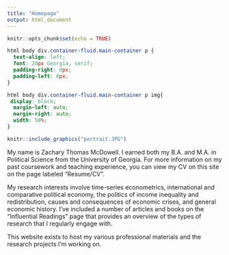 ```yaml
---
title: "Homepage"
output: html_document
---
```


```r
knitr::opts_chunk$set(echo = TRUE)
```

```css
html body div.container-fluid.main-container p {
  text-align: left;
  font: 20px Georgia, serif;
  padding-right: 0px;
  padding-left: 0px;
}

html body div.container-fluid.main-container p img{
 display: block;
  margin-left: auto;
  margin-right: auto;
  width: 50%;
}

```

::: {.floatting}

```r
knitr::include_graphics("portrait.JPG")
```

:::

My name is Zachary Thomas McDowell. I earned both my B.A. and M.A. in Political Science from the University of Georgia. For more information on my past coursework and teaching experience, you can view my CV on this site on the page labeled "Resume/CV".

My research interests involve time-series econometrics, international and comparative political economy, the politics of income inequality and redistribution, causes and consequences of economic crises, and general economic history. I've included a number of articles and books on the "Influential Readings" page that provides an overview of the types of research that I regularly engage with.

This website exists to host my various professional materials and the research projects I'm working on.




